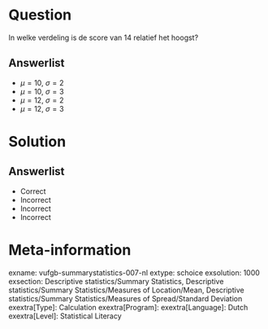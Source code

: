 Question
========

In welke verdeling is de score van 14 relatief het hoogst?
  
Answerlist
----------
* $\mu = 10$, $\sigma = 2$
* $\mu = 10$, $\sigma = 3$
* $\mu = 12$, $\sigma = 2$
* $\mu = 12$, $\sigma = 3$

Solution
========

Answerlist
----------
* Correct
* Incorrect
* Incorrect
* Incorrect

Meta-information
================
exname: vufgb-summarystatistics-007-nl
extype: schoice
exsolution: 1000
exsection: Descriptive statistics/Summary Statistics, Descriptive statistics/Summary Statistics/Measures of Location/Mean, Descriptive statistics/Summary Statistics/Measures of Spread/Standard Deviation
exextra[Type]: Calculation
exextra[Program]: 
exextra[Language]: Dutch
exextra[Level]: Statistical Literacy
